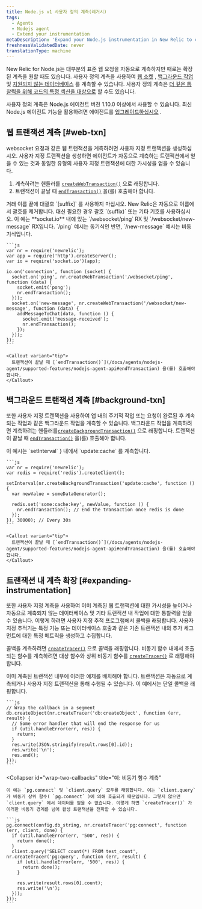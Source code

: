 ```yaml
---
title: Node.js v1 사용자 정의 계측(레거시)
tags:
  - Agents
  - Nodejs agent
  - Extend your instrumentation
metaDescription: 'Expand your Node.js instrumentation in New Relic to cover uninstrumented frameworks, databases, segments. Use custom tracers to better track async work.'
freshnessValidatedDate: never
translationType: machine
---
```


New Relic for Node.js는 대부분의 표준 웹 요청을 자동으로 계측하지만 때로는 확장된 계측을 원할 때도 있습니다. 사용자 정의 계측을 사용하여 [웹 소켓](#web-txn) , [백그라운드 작업](#background-txn) 및 [지원되지 않는 데이터베이스](#expanding-instrumentation) 를 계측할 수 있습니다. 사용자 정의 계측은 [더 깊은 통찰력을 위해 코드의 특정 섹션을 대상으로](#expanding-instrumentation) 할 수도 있습니다.

사용자 정의 계측은 Node.js 에이전트 버전 1.10.0 이상에서 사용할 수 있습니다. 최신 Node.js 에이전트 기능을 활용하려면 에이전트를 [업그레이드하십시오](/docs/agents/nodejs-agent/installation-configuration/upgrade-nodejs-agent) .

## 웹 트랜잭션 계측 [#web-txn]

websocket 요청과 같은 웹 트랜잭션을 계측하려면 사용자 지정 트랜잭션을 생성하십시오. 사용자 지정 트랜잭션을 생성하면 에이전트가 자동으로 계측하는 트랜잭션에서 얻을 수 있는 것과 동일한 유형의 사용자 지정 트랜잭션에 대한 가시성을 얻을 수 있습니다.

1. 계측하려는 핸들러를 [`createWebTransaction()`](/docs/agents/nodejs-agent/supported-features/nodejs-agent-api#createWebTransaction) 으로 래핑합니다.
2. 트랜잭션이 끝날 때 [`endTransaction()`](/docs/agents/nodejs-agent/supported-features/nodejs-agent-api#endTransaction) 을(를) 호출해야 합니다.

<Callout variant="important">
  거래 이름 끝에 대괄호 `[suffix]` 를 사용하지 마십시오. New Relic은 자동으로 이름에서 괄호를 제거합니다. 대신 필요한 경우 괄호 `(suffix)` 또는 기타 기호를 사용하십시오.
</Callout>

<CollapserGroup>
  <Collapser
    id="instrument-in-socket-io"
    title="예: socket.io에서 두 개의 트랜잭션 계측"
  >
    이 예는 <DNT>**socket.io**</DNT> 내에 있는 `/websocket/ping` RX 및 `/websocket/new-message` RX입니다. `/ping` 예시는 동기식인 반면, `/new-message` 예시는 비동기식입니다.

    ```js
    var nr = require('newrelic');
    var app = require('http').createServer();
    var io = require('socket.io')(app);

    io.on('connection', function (socket) {
      socket.on('ping', nr.createWebTransaction('/websocket/ping', function (data) {
        socket.emit('pong');
        nr.endTransaction();
      }));
      socket.on('new-message', nr.createWebTransaction('/websocket/new-message', function (data) {
        addMessageToChat(data, function () {
          socket.emit('message-received');
          nr.endTransaction();
        });
      }));
    });
    ```

    <Callout variant="tip">
      트랜잭션이 끝날 때 [`endTransaction()`](/docs/agents/nodejs-agent/supported-features/nodejs-agent-api#endTransaction) 을(를) 호출해야 합니다.
    </Callout>
  </Collapser>
</CollapserGroup>

## 백그라운드 트랜잭션 계측 [#background-txn]

또한 사용자 지정 트랜잭션을 사용하여 앱 내의 주기적 작업 또는 요청이 완료된 후 계속되는 작업과 같은 백그라운드 작업을 계측할 수 있습니다. 백그라운드 작업을 계측하려면 계측하려는 핸들러를[`createBackgroundTransaction()`](/docs/agents/nodejs-agent/supported-features/nodejs-agent-api#createBackgroundTransaction) 으로 래핑합니다. 트랜잭션이 끝날 때 [`endTransaction()`](/docs/agents/nodejs-agent/supported-features/nodejs-agent-api#endTransaction) 을(를) 호출해야 합니다.

<CollapserGroup>
  <Collapser
    id="example-instrument-update"
    title="예: setInterval 내의 기기"
  >
    이 예시는 `setInterval` } 내에서 `update:cache` 를 계측합니다.

    ```js
    var nr = require('newrelic');
    var redis = require('redis').createClient();

    setInterval(nr.createBackgroundTransaction('update:cache', function () {
      var newValue = someDataGenerator();

      redis.set('some:cache:key', newValue, function () {
        nr.endTransaction(); // End the transaction once redis is done
      });
    }), 30000); // Every 30s
    ```

    <Callout variant="tip">
      트랜잭션이 끝날 때 [`endTransaction()`](/docs/agents/nodejs-agent/supported-features/nodejs-agent-api#endTransaction) 을(를) 호출해야 합니다.
    </Callout>
  </Collapser>
</CollapserGroup>

## 트랜잭션 내 계측 확장 [#expanding-instrumentation]

또한 사용자 지정 계측을 사용하여 이미 계측된 웹 트랜잭션에 대한 가시성을 높이거나 자동으로 계측되지 않는 데이터베이스 및 기타 트랜잭션 내 작업에 대한 통찰력을 얻을 수 있습니다. 이렇게 하려면 사용자 지정 추적 프로그램에서 콜백을 래핑합니다. 사용자 지정 추적기는 특정 기능 또는 데이터베이스 호출과 같은 기존 트랜잭션 내의 추가 세그먼트에 대한 특정 메트릭을 생성하고 수집합니다.

콜백을 계측하려면 [`createTracer()`](/docs/agents/nodejs-agent/supported-features/nodejs-agent-api#createTracer) 으로 콜백을 래핑합니다. 비동기 함수 내에서 호출되는 함수를 계측하려면 대상 함수와 상위 비동기 함수를 [`createTracer()`](/docs/agents/nodejs-agent/supported-features/nodejs-agent-api#createTracer) 로 래핑해야 합니다.

<Callout variant="tip">
  이미 계측된 트랜잭션 내부에 이러한 예제를 배치해야 합니다. 트랜잭션은 자동으로 계측되거나 사용자 지정 트랜잭션을 통해 수행될 수 있습니다.
</Callout>

<CollapserGroup>
  <Collapser
    id="wrap-single-callback"
    title="예: 콜백 계측"
  >
    이 예에서는 단일 콜백을 래핑합니다.

    ```js
    // Wrap the callback in a segment
    db.createObject(nr.createTracer('db:createObject', function (err, result) {
      // Some error handler that will end the response for us
      if (util.handleError(err, res)) {
        return;
      }
      res.write(JSON.stringify(result.rows[0].id));
      res.write('\n');
      res.end();
    }));
    ```
  </Collapser>

  <Collapser
    id="wrap-two-callbacks"
    title="예: 비동기 함수 계측"
  >
    이 예는 `pg.connect` 및 `client.query` 모두를 래핑합니다. 이는 `client.query` 가 비동기 상위 함수( `pg.connect` )에 의해 호출되기 때문입니다. 그렇지 않으면 `client.query` 에서 데이터를 얻을 수 없습니다. 이렇게 하면 `createTracer()` 가 이러한 비동기 경계를 넘어 활성 트랜잭션을 전파할 수 있습니다.

    ```js
    pg.connect(config.db_string, nr.createTracer('pg:connect', function (err, client, done) {
      if (util.handleError(err, '500', res)) {
        return done();
      }
      client.query('SELECT count(*) FROM test_count', nr.createTracer('pg:query', function (err, result) {
        if (util.handleError(err, '500', res)) {
          return done();
        }

        res.write(result.rows[0].count);
        res.write('\n');
      }));
    }));
    ```
  </Collapser>
</CollapserGroup>
